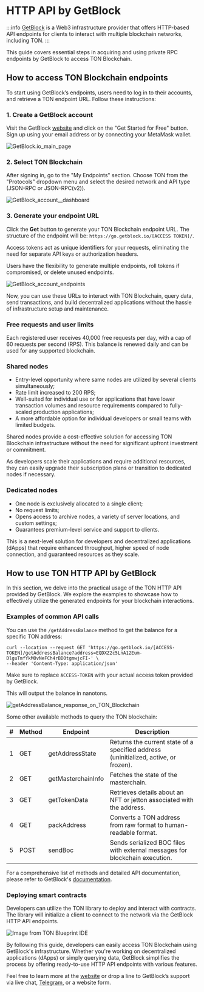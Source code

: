 
# HTTP API by GetBlock

:::info
[GetBlock](https://getblock.io/) is a Web3 infrastructure provider that offers HTTP-based API endpoints for clients to interact with multiple blockchain networks, including TON.
:::

This guide covers essential steps in acquiring and using private RPC endpoints by GetBlock to access TON Blockchain.

## How to access TON Blockchain endpoints

To start using GetBlock’s endpoints, users need to log in to their accounts, and retrieve a TON endpoint URL. Follow these instructions:

### 1. Create a GetBlock account

Visit the GetBlock [website](https://getblock.io/?utm_source=external&utm_medium=article&utm_campaign=ton_docs) and click on the "Get Started for Free" button. Sign up using your email address or by connecting your MetaMask wallet.

![GetBlock.io_main_page](/img/docs/getblock-img/unnamed-2.png?=RAW)

### 2. Select TON Blockchain

After signing in, go to the "My Endpoints" section. Choose TON from the "Protocols" dropdown menu and select the desired network and API type (JSON-RPC or JSON-RPC(v2)).

![GetBlock_account__dashboard](/img/docs/getblock-img/unnamed-4.png)

### 3. Generate your endpoint URL

Click the **Get** button to generate your TON Blockchain endpoint URL. The structure of the endpoint will be: `https://go.getblock.io/[ACCESS TOKEN]/`.

Access tokens act as unique identifiers for your requests, eliminating the need for separate API keys or authorization headers.

Users have the flexibility to generate multiple endpoints, roll tokens if compromised, or delete unused endpoints.

![GetBlock_account_endpoints](/img/docs/getblock-img/unnamed-3.png)

Now, you can use these URLs to interact with TON Blockchain, query data, send transactions, and build decentralized applications without the hassle of infrastructure setup and maintenance.

### Free requests and user limits

Each registered user receives 40,000 free requests per day, with a cap of 60 requests per second (RPS). This balance is renewed daily and can be used for any supported blockchain.

### Shared nodes

- Entry-level opportunity where same nodes are utilized by several clients simultaneously;
- Rate limit increased to 200 RPS;
- Well-suited for individual use or for applications that have lower transaction volumes and resource requirements compared to fully-scaled production applications;
- A more affordable option for individual developers or small teams with limited budgets.

Shared nodes provide a cost-effective solution for accessing TON Blockchain infrastructure without the need for significant upfront investment or commitment.

As developers scale their applications and require additional resources, they can easily upgrade their subscription plans or transition to dedicated nodes if necessary.

### Dedicated nodes

- One node is exclusively allocated to a single client;
- No request limits;
- Opens access to archive nodes, a variety of server locations, and custom settings;
- Guarantees premium-level service and support to clients.

This is a next-level solution for developers and decentralized applications (dApps) that require enhanced throughput, higher speed of node connection, and guaranteed resources as they scale.

## How to use TON HTTP API by GetBlock

In this section, we delve into the practical usage of the TON HTTP API provided by GetBlock. We explore the examples to showcase how to effectively utilize the generated endpoints for your blockchain interactions.

### Examples of common API calls

You can use the `/getAddressBalance` method to get the balance for a specific TON address:

```
curl --location --request GET 'https://go.getblock.io/[ACCESS-TOKEN]/getAddressBalance?address=EQDXZ2c5LnA12Eum-DlguTmfYkMOvNeFCh4rBD0tgmwjcFI-' \
--header 'Content-Type: application/json'
```

Make sure to replace `ACCESS-TOKEN` with your actual access token provided by GetBlock.

This will output the balance in nanotons.

![getAddressBalance_response_on_TON_Blockchain](/img/docs/getblock-img/unnamed-2.png)

Some other available methods to query the TON blockchain:

| # | Method | Endpoint           | Description                                                                          |
| - | ------ | ------------------ | ------------------------------------------------------------------------------------ |
| 1 | GET    | getAddressState    | Returns the current state of a specified address (uninitialized, active, or frozen). |
| 2 | GET    | getMasterchainInfo | Fetches the state of the masterchain.                                                |
| 3 | GET    | getTokenData       | Retrieves details about an NFT or jetton associated with the address.                |
| 4 | GET    | packAddress        | Converts a TON address from raw format to human-readable format.                     |
| 5 | POST   | sendBoc            | Sends serialized BOC files with external messages for blockchain execution.          |

For a comprehensive list of methods and detailed API documentation, please refer to GetBlock's [documentation](https://getblock.io/docs/ton/json-rpc/ton_jsonrpc/).

### Deploying smart contracts

Developers can utilize the TON library to deploy and interact with contracts. The library will initialize a client to connect to the network via the GetBlock HTTP API endpoints.

![Image from TON Blueprint IDE](/img/docs/getblock-img/unnamed-6.png)

By following this guide, developers can easily access TON Blockchain using GetBlock's infrastructure. Whether you're working on decentralized applications (dApps) or simply querying data, GetBlock simplifies the process by offering ready-to-use HTTP API endpoints with various features.

Feel free to learn more at the [website](https://getblock.io/?utm_source=external&utm_medium=article&utm_campaign=ton_docs) or drop a line to GetBlock’s support via live chat, [Telegram](https://t.me/GetBlock_Support_Bot), or a website form.

<Feedback />
